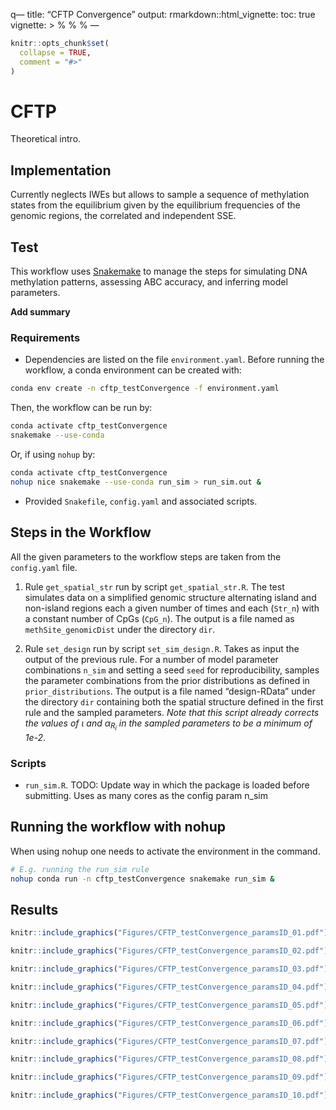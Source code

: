 q---
title: "CFTP Convergence"
output: 
  rmarkdown::html_vignette:
    toc: true
vignette: >
  %\VignetteIndexEntry{Test for CFTP Convergence}
  %\VignetteEngine{knitr::rmarkdown}
  %\VignetteEncoding{UTF-8}
---

```r
knitr::opts_chunk$set(
  collapse = TRUE,
  comment = "#>"
)
```

# CFTP

Theoretical intro.

## Implementation

Currently neglects IWEs but allows to sample a sequence of methylation states from the equilibrium given by the equilibrium frequencies of the genomic regions, the correlated and independent SSE.

## Test

This workflow uses [Snakemake](https://snakemake.readthedocs.io) to manage the steps for simulating DNA methylation patterns, assessing ABC accuracy, and inferring model parameters.

**Add summary**

### Requirements

-   Dependencies are listed on the file `environment.yaml`. Before running the workflow, a conda environment can be created with:

```bash
conda env create -n cftp_testConvergence -f environment.yaml
```

Then, the workflow can be run by:

```bash
conda activate cftp_testConvergence
snakemake --use-conda
```

Or, if using `nohup` by:

```bash
conda activate cftp_testConvergence
nohup nice snakemake --use-conda run_sim > run_sim.out &
```

-   Provided `Snakefile`, `config.yaml` and associated scripts.

## Steps in the Workflow

All the given parameters to the workflow steps are taken from the `config.yaml` file.

1.  Rule `get_spatial_str` run by script `get_spatial_str.R`. The test simulates data on a simplified genomic structure alternating island and non-island regions each a given number of times and each (`Str_n`) with a constant number of CpGs  (`CpG_n`). The output is a file named as `methSite_genomicDist` under the directory `dir`.

2.  Rule `set_design` run by script `set_sim_design.R`. Takes as input the output of the previous rule. For a number of model parameter combinations `n_sim` and setting a seed `seed` for reproducibility, samples the parameter combinations from the prior distributions as defined in `prior_distributions`. The output is a file named "design-RData" under the directory `dir` containing both the spatial structure defined in the first rule and the sampled parameters. *Note that this script already corrects the values of* $\iota$ *and* $\alpha_{R_i}$ *in the sampled parameters to be a minimum of 1e-2*.



### Scripts

-   `run_sim.R`. TODO: Update way in which the package is loaded before submitting. Uses as many cores as the config param n_sim

## Running the workflow with nohup

When using nohup one needs to activate the environment in the command.

```bash
# E.g. running the run_sim rule
nohup conda run -n cftp_testConvergence snakemake run_sim &
```

## Results

```r
knitr::include_graphics("Figures/CFTP_testConvergence_paramsID_01.pdf")
```

```r
knitr::include_graphics("Figures/CFTP_testConvergence_paramsID_02.pdf")
```

```r
knitr::include_graphics("Figures/CFTP_testConvergence_paramsID_03.pdf")
```

```r
knitr::include_graphics("Figures/CFTP_testConvergence_paramsID_04.pdf")
```

```r
knitr::include_graphics("Figures/CFTP_testConvergence_paramsID_05.pdf")
```

```r
knitr::include_graphics("Figures/CFTP_testConvergence_paramsID_06.pdf")
```

```r
knitr::include_graphics("Figures/CFTP_testConvergence_paramsID_07.pdf")
```

```r
knitr::include_graphics("Figures/CFTP_testConvergence_paramsID_08.pdf")
```

```r
knitr::include_graphics("Figures/CFTP_testConvergence_paramsID_09.pdf")
```

```r
knitr::include_graphics("Figures/CFTP_testConvergence_paramsID_10.pdf")
```
